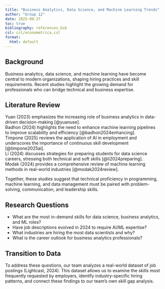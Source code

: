 ```yaml
---
title: "Business Analytics, Data Science, and Machine Learning Trends"
author: "Group 12"
date: 2025-09-27
toc: true
bibliography: references.bib
csl: csl/econometrica.csl
format:
  html: default
---
```


## Background

Business analytics, data science, and machine learning have become central to modern organizations, shaping hiring practices and skill requirements. Recent studies highlight the growing demand for professionals who can bridge technical and business expertise.

## Literature Review

Yuan (2023) emphasizes the increasing role of business analytics in data-driven decision-making [@yuanuse].  
Badhon (2024) highlights the need to enhance machine learning pipelines to improve scalability and efficiency [@badhon2024enhancing].  
Timpone (2025) reviews the application of AI in employment and underscores the importance of continuous skill development [@timpone2025ai].  
Li (2024) discusses strategies for preparing students for data science careers, stressing both technical and soft skills [@li2024preparing].  
Modak (2024) provides a comprehensive review of machine learning methods in real-world industries [@modak2024review].

Together, these studies suggest that technical proficiency in programming, machine learning, and data management must be paired with problem-solving, communication, and leadership skills.

## Research Questions
- What are the most in-demand skills for data science, business analytics, and ML roles?  
- Have job descriptions evolved in 2024 to require AI/ML expertise?  
- What industries are hiring the most data scientists and why?  
- What is the career outlook for business analytics professionals?   

## Transition to Data

To address these questions, our team analyzes a real-world dataset of job postings (Lightcast, 2024). This dataset allows us to examine the skills most frequently requested by employers, identify industry-specific hiring patterns, and connect these findings to our team’s own skill gap analysis.


